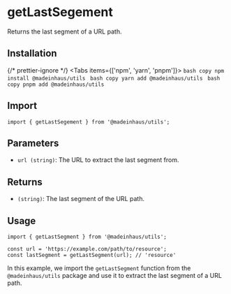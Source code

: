 # getLastSegement

Returns the last segment of a URL path.

## Installation


{/* prettier-ignore */}
<Tabs items={['npm', 'yarn', 'pnpm']}>
    <Tab>
        ```bash copy
        npm install @madeinhaus/utils
        ```
    </Tab>
    <Tab>
        ```bash copy
        yarn add @madeinhaus/utils
        ```
    </Tab>
    <Tab>
        ```bash copy
        pnpm add @madeinhaus/utils
        ```
    </Tab>
</Tabs>

## Import

```tsx copy
import { getLastSegement } from '@madeinhaus/utils';
```

## Parameters

- `url (string)`: The URL to extract the last segment from.

## Returns
- `(string)`: The last segment of the URL path.

## Usage

```tsx copy showLineNumbers
import { getLastSegment } from '@madeinhaus/utils';

const url = 'https://example.com/path/to/resource';
const lastSegment = getLastSegment(url); // 'resource'
```

In this example, we import the `getLastSegment` function from the `@madeinhaus/utils` package and use it to extract the last segment of a URL path.